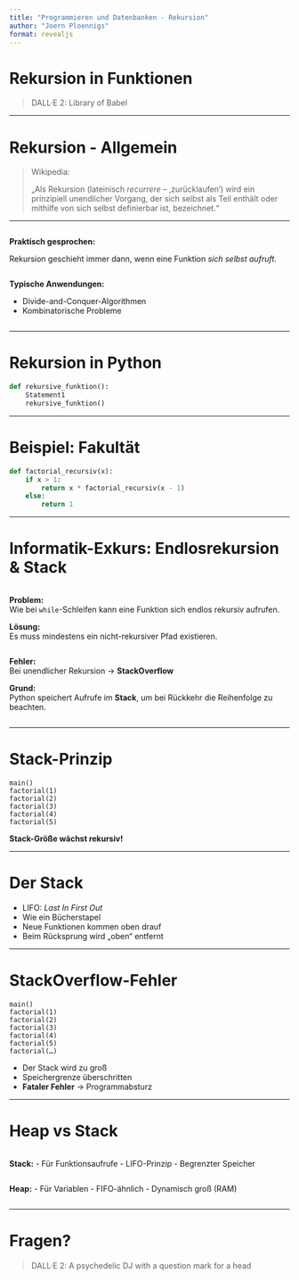 ```yaml
---
title: "Programmieren und Datenbanken - Rekursion"
author: "Joern Ploennigs"
format: revealjs
---
```


# Rekursion in Funktionen

> DALL·E 2: Library of Babel

---

# Rekursion - Allgemein

> Wikipedia:
> 
> „Als Rekursion (lateinisch *recurrere* – ‚zurücklaufen‘) wird ein prinzipiell unendlicher Vorgang, der sich selbst als Teil enthält oder mithilfe von sich selbst definierbar ist, bezeichnet.“

---

<div class="flex">
<div class="column">

**Praktisch gesprochen:**

Rekursion geschieht immer dann, wenn eine Funktion *sich selbst aufruft*.

</div>
<div class="column">

**Typische Anwendungen:**

- Divide-and-Conquer-Algorithmen  
- Kombinatorische Probleme

</div>
</div>

---

# Rekursion in Python

```python
def rekursive_funktion():
    Statement1
    rekursive_funktion()
```

---

# Beispiel: Fakultät

```python
def factorial_recursiv(x):
    if x > 1:
        return x * factorial_recursiv(x - 1)
    else:
        return 1
```

---

# Informatik-Exkurs: Endlosrekursion & Stack

<div class="flex">
<div class="column">

**Problem:**  
Wie bei `while`-Schleifen kann eine Funktion sich endlos rekursiv aufrufen.

**Lösung:**  
Es muss mindestens ein nicht-rekursiver Pfad existieren.

</div>
<div class="column">

**Fehler:**  
Bei unendlicher Rekursion → **StackOverflow**

**Grund:**  
Python speichert Aufrufe im **Stack**, um bei Rückkehr die Reihenfolge zu beachten.

</div>
</div>

---

# Stack-Prinzip

```text
main()
factorial(1)
factorial(2)
factorial(3)
factorial(4)
factorial(5)
```

**Stack-Größe wächst rekursiv!**

---

# Der Stack

- LIFO: *Last In First Out*
- Wie ein Bücherstapel
- Neue Funktionen kommen oben drauf
- Beim Rücksprung wird „oben“ entfernt

---

# StackOverflow-Fehler

```text
main()
factorial(1)
factorial(2)
factorial(3)
factorial(4)
factorial(5)
factorial(…)
```

- Der Stack wird zu groß
- Speichergrenze überschritten
- **Fataler Fehler** → Programmabsturz

---

# Heap vs Stack

<div class="flex">
<div class="column">

**Stack:**
- Für Funktionsaufrufe
- LIFO-Prinzip
- Begrenzter Speicher

</div>
<div class="column">

**Heap:**
- Für Variablen
- FIFO-ähnlich
- Dynamisch groß (RAM)

</div>
</div>

---

# Fragen?

> DALL·E 2: A psychedelic DJ with a question mark for a head
